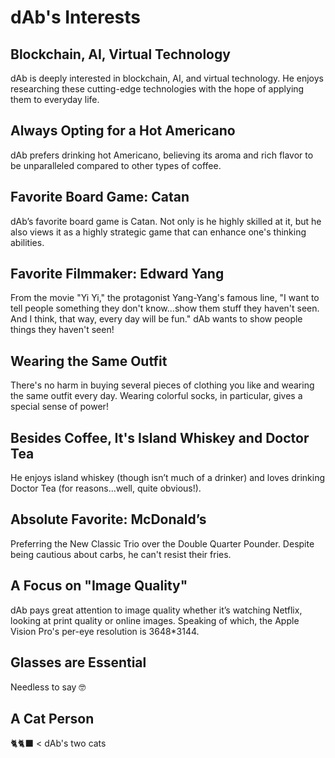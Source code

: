 # dAb's Interests

## Blockchain, AI, Virtual Technology

dAb is deeply interested in blockchain, AI, and virtual technology. He enjoys researching these cutting-edge technologies with the hope of applying them to everyday life.

## Always Opting for a Hot Americano

dAb prefers drinking hot Americano, believing its aroma and rich flavor to be unparalleled compared to other types of coffee.

## Favorite Board Game: Catan

dAb’s favorite board game is Catan. Not only is he highly skilled at it, but he also views it as a highly strategic game that can enhance one's thinking abilities.

## Favorite Filmmaker: Edward Yang

From the movie "Yi Yi," the protagonist Yang-Yang's famous line, "I want to tell people something they don't know...show them stuff they haven't seen. And I think, that way, every day will be fun." dAb wants to show people things they haven't seen!

## Wearing the Same Outfit

There's no harm in buying several pieces of clothing you like and wearing the same outfit every day. Wearing colorful socks, in particular, gives a special sense of power!

## Besides Coffee, It's Island Whiskey and Doctor Tea

He enjoys island whiskey (though isn’t much of a drinker) and loves drinking Doctor Tea (for reasons...well, quite obvious!).

## Absolute Favorite: McDonald’s

Preferring the New Classic Trio over the Double Quarter Pounder. Despite being cautious about carbs, he can't resist their fries.

## A Focus on "Image Quality"

dAb pays great attention to image quality whether it’s watching Netflix, looking at print quality or online images. Speaking of which, the Apple Vision Pro's per-eye resolution is 3648\*3144.

## Glasses are Essential

Needless to say 🤓

## A Cat Person

🐈🐈‍⬛ < dAb's two cats

